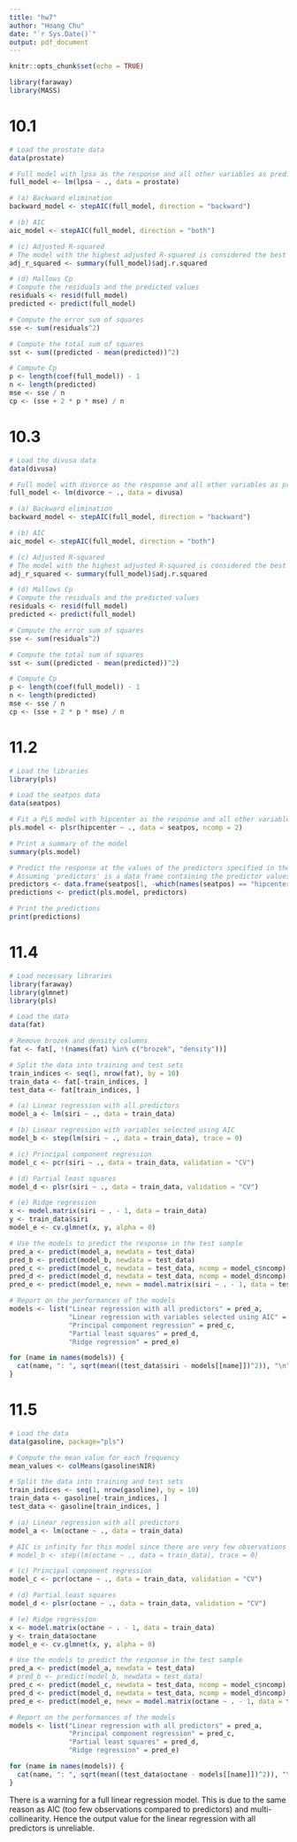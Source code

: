 ```yaml
---
title: "hw7"
author: "Hoang Chu"
date: "`r Sys.Date()`"
output: pdf_document
---
```


```r
knitr::opts_chunk$set(echo = TRUE)
```

```r
library(faraway)
library(MASS)
```

# 10.1
```r
# Load the prostate data
data(prostate)

# Full model with lpsa as the response and all other variables as predictors
full_model <- lm(lpsa ~ ., data = prostate)

# (a) Backward elimination
backward_model <- stepAIC(full_model, direction = "backward")

# (b) AIC
aic_model <- stepAIC(full_model, direction = "both")

# (c) Adjusted R-squared
# The model with the highest adjusted R-squared is considered the best
adj_r_squared <- summary(full_model)$adj.r.squared

# (d) Mallows Cp
# Compute the residuals and the predicted values
residuals <- resid(full_model)
predicted <- predict(full_model)

# Compute the error sum of squares
sse <- sum(residuals^2)

# Compute the total sum of squares
sst <- sum((predicted - mean(predicted))^2)

# Compute Cp
p <- length(coef(full_model)) - 1
n <- length(predicted)
mse <- sse / n
cp <- (sse + 2 * p * mse) / n
```

# 10.3
```r
# Load the divusa data
data(divusa)

# Full model with divorce as the response and all other variables as predictors
full_model <- lm(divorce ~ ., data = divusa)

# (a) Backward elimination
backward_model <- stepAIC(full_model, direction = "backward")

# (b) AIC
aic_model <- stepAIC(full_model, direction = "both")

# (c) Adjusted R-squared
# The model with the highest adjusted R-squared is considered the best
adj_r_squared <- summary(full_model)$adj.r.squared

# (d) Mallows Cp
# Compute the residuals and the predicted values
residuals <- resid(full_model)
predicted <- predict(full_model)

# Compute the error sum of squares
sse <- sum(residuals^2)

# Compute the total sum of squares
sst <- sum((predicted - mean(predicted))^2)

# Compute Cp
p <- length(coef(full_model)) - 1
n <- length(predicted)
mse <- sse / n
cp <- (sse + 2 * p * mse) / n
```

# 11.2
```r
# Load the libraries
library(pls)

# Load the seatpos data
data(seatpos)

# Fit a PLS model with hipcenter as the response and all other variables as predictors
pls.model <- plsr(hipcenter ~ ., data = seatpos, ncomp = 2)

# Print a summary of the model
summary(pls.model)

# Predict the response at the values of the predictors specified in the first question
# Assuming 'predictors' is a data frame containing the predictor values
predictors <- data.frame(seatpos[1, -which(names(seatpos) == "hipcenter")])
predictions <- predict(pls.model, predictors)

# Print the predictions
print(predictions)
```

# 11.4
```r
# Load necessary libraries
library(faraway)
library(glmnet)
library(pls)

# Load the data
data(fat)

# Remove brozek and density columns
fat <- fat[, !(names(fat) %in% c("brozek", "density"))]

# Split the data into training and test sets
train_indices <- seq(1, nrow(fat), by = 10)
train_data <- fat[-train_indices, ]
test_data <- fat[train_indices, ]

# (a) Linear regression with all predictors
model_a <- lm(siri ~ ., data = train_data)

# (b) Linear regression with variables selected using AIC
model_b <- step(lm(siri ~ ., data = train_data), trace = 0)

# (c) Principal component regression
model_c <- pcr(siri ~ ., data = train_data, validation = "CV")

# (d) Partial least squares
model_d <- plsr(siri ~ ., data = train_data, validation = "CV")

# (e) Ridge regression
x <- model.matrix(siri ~ . - 1, data = train_data)
y <- train_data$siri
model_e <- cv.glmnet(x, y, alpha = 0)

# Use the models to predict the response in the test sample
pred_a <- predict(model_a, newdata = test_data)
pred_b <- predict(model_b, newdata = test_data)
pred_c <- predict(model_c, newdata = test_data, ncomp = model_c$ncomp)
pred_d <- predict(model_d, newdata = test_data, ncomp = model_d$ncomp)
pred_e <- predict(model_e, newx = model.matrix(siri ~ . - 1, data = test_data), s = model_e$lambda.min)

# Report on the performances of the models
models <- list("Linear regression with all predictors" = pred_a, 
               "Linear regression with variables selected using AIC" = pred_b, 
               "Principal component regression" = pred_c, 
               "Partial least squares" = pred_d, 
               "Ridge regression" = pred_e)

for (name in names(models)) {
  cat(name, ": ", sqrt(mean((test_data$siri - models[[name]])^2)), "\n")
}
```

# 11.5
```r
# Load the data
data(gasoline, package="pls")

# Compute the mean value for each frequency
mean_values <- colMeans(gasoline$NIR)

# Split the data into training and test sets
train_indices <- seq(1, nrow(gasoline), by = 10)
train_data <- gasoline[-train_indices, ]
test_data <- gasoline[train_indices, ]

# (a) Linear regression with all predictors
model_a <- lm(octane ~ ., data = train_data)

# AIC is infinity for this model since there are very few observations compared to predictors -> overfitting -> disregard the model.
# model_b <- step(lm(octane ~ ., data = train_data), trace = 0)

# (c) Principal component regression
model_c <- pcr(octane ~ ., data = train_data, validation = "CV")

# (d) Partial least squares
model_d <- plsr(octane ~ ., data = train_data, validation = "CV")

# (e) Ridge regression
x <- model.matrix(octane ~ . - 1, data = train_data)
y <- train_data$octane
model_e <- cv.glmnet(x, y, alpha = 0)

# Use the models to predict the response in the test sample
pred_a <- predict(model_a, newdata = test_data)
# pred_b <- predict(model_b, newdata = test_data)
pred_c <- predict(model_c, newdata = test_data, ncomp = model_c$ncomp)
pred_d <- predict(model_d, newdata = test_data, ncomp = model_d$ncomp)
pred_e <- predict(model_e, newx = model.matrix(octane ~ . - 1, data = test_data), s = model_e$lambda.min)

# Report on the performances of the models
models <- list("Linear regression with all predictors" = pred_a,
               "Principal component regression" = pred_c, 
               "Partial least squares" = pred_d, 
               "Ridge regression" = pred_e)

for (name in names(models)) {
  cat(name, ": ", sqrt(mean((test_data$octane - models[[name]])^2)), "\n")
}
```
There is a warning for a full linear regression model. This is due to the same reason as AIC (too few observations compared to predictors) and multi-collinearity.
Hence the output value for the linear regression with all predictors is unreliable.